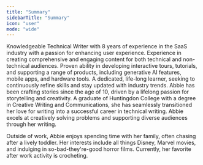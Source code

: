 ```yaml
---
title: "Summary"
sidebarTitle: "Summary"
icon: "user"
mode: "wide"
---
```


<Tabs>
  <Tab title="Professional">
    Knowledgeable Technical Writer with 8 years of experience in the SaaS industry with a passion for enhancing user experience. Experience in creating comprehensive and engaging content for both technical and non-technical audiences. Proven ability in developing interactive tours, tutorials, and supporting a range of products, including generative AI features, mobile apps, and hardware tools. A dedicated, life-long learner, seeking to continuously refine skills and stay updated with industry trends.
  </Tab>
<Tab title="Personal">
    Abbie has been crafting stories since the age of 10, driven by a lifelong passion for storytelling and creativity. A graduate of Huntingdon College with a degree in Creative Writing and Communications, she has seamlessly transitioned her love for writing into a successful career in technical writing. Abbie excels at creatively solving problems and supporting diverse audiences through her writing. 

Outside of work, Abbie enjoys spending time with her family, often chasing after a lively toddler. Her interests include all things Disney, Marvel movies, and indulging in so-bad-they're-good horror films. Currently, her favorite after work activity is crocheting.  
  </Tab>
</Tabs>
